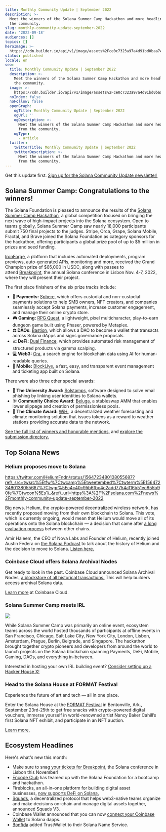 ```yaml
---
title: Monthly Community Update | September 2022
description: >-
  Meet the winners of the Solana Summer Camp Hackathon and more headlines from
  the community.
slug: monthly-community-update-september-2022
date: '2022-09-18'
audiences: []
topics: []
heroImage: >-
  https://cdn.builder.io/api/v1/image/assets%2Fce0c7323a97a4d91bd0baa7490ec9139%2F004eeb31cab841ebbd37b46bb2bb84a6
status: published
locale: en
seo:
  title: Monthly Community Update | September 2022
  description: >-
    Meet the winners of the Solana Summer Camp Hackathon and more headlines from
    the community.
  image: >-
    https://cdn.builder.io/api/v1/image/assets%2Fce0c7323a97a4d91bd0baa7490ec9139%2F004eeb31cab841ebbd37b46bb2bb84a6
  noIndex: false
  noFollow: false
  openGraph:
    ogTitle: Monthly Community Update | September 2022
    ogUrl: ''
    ogDescription: >-
      Meet the winners of the Solana Summer Camp Hackathon and more headlines
      from the community.
    ogType:
      - article
  twitter:
    twitterTitle: Monthly Community Update | September 2022
    twitterDescription: >-
      Meet the winners of the Solana Summer Camp Hackathon and more headlines
      from the community.
---
```


Get this update first. [Sign up for the Solana Community Update newsletter!](http://eepurl.com/gOcpoL?ref=solana.ghost.io)

## **Solana Summer Camp: Congratulations to the winners!**

The Solana Foundation is pleased to announce the results of the [Solana Summer Camp Hackathon](https://solana.com/summercamp?ref=solana.ghost.io), a global competition focused on bringing the next wave of high-impact projects into the Solana ecosystem. Open to teams globally, Solana Summer Camp saw nearly 18,000 participants submit 750 final projects to the judges. Stripe, Orca, Grape, Solana Mobile, Fractal, and Brave joined the Solana Foundation as category sponsors for the hackathon, offering participants a global prize pool of up to $5 million in prizes and seed funding. 

[IronForge](https://solana.com/summercamp/voting/ironforge?ref=solana.ghost.io), a platform that includes automated deployments, program previews, auto-generated APIs, monitoring and more, received the Grand Champion prize of $65,000 in USDC, along with passes to attend [Breakpoint](https://solana.com/breakpoint?ref=solana.ghost.io), the annual Solana conference in Lisbon Nov. 4-7, 2022, where they will present their project.

The first place finishers of the six prize tracks include:

-   **💸 Payments:** [Sphere](https://solana.com/summercamp/voting/sphere?ref=solana.ghost.io), which offers custodial and non-custodial payments solutions to help SMB owners, NFT creators, and companies seamlessly accept Solana payments, increase customer engagement, and manage their online crypto store.
-   **🎮 Gaming:** [RPG Quest](https://solana.com/summercamp/voting/solana-rpg-dungeon-quest-metaplex-multicharacter-integration?ref=solana.ghost.io), a lightweight, pixel multicharacter, play-to-earn dungeon game built using Phaser, powered by Metaplex.
-   **⚖️ DAOs:** [Bastion](https://solana.com/summercamp/voting/bastion-community?ref=solana.ghost.io), which allows a DAO to become a wallet that transacts across Solana dApps and signs governance proposals.
-   **📈 DeFi:** [Dual Finance](https://solana.com/summercamp/voting/dual-finance-risk-manager?ref=solana.ghost.io), which provides automated risk management of structured products via gamma scalping.
-   **💻 Web3:** [Ora](https://solana.com/summercamp/voting/ora?ref=solana.ghost.io), a search engine for blockchain data using AI for human-readable queries.
-   **📱 Mobile:** [BlockLive](https://solana.com/summercamp/voting/block-live?ref=solana.ghost.io), a fast, easy, and transparent event management and ticketing app built on Solana.

There were also three other special awards:

-   **🏫 The University Award:** [Solstamps](https://solana.com/summercamp/voting/sol-stamps?ref=solana.ghost.io), software designed to solve email phishing by linking user identities to Solana wallets.
-   **☀️ Community Choice Award:** [Beluga](https://solana.com/summercamp/voting/beluga-protocol?ref=solana.ghost.io), a stableswap AMM that enables lower slippage and creation of permissionless pools.
-   **🌳 The Climate Award:** [WiHi](https://solana.com/summercamp/voting/wi-hi?ref=solana.ghost.io), a decentralized weather forecasting and climate monitoring solution that issues tokens as a reward to weather stations providing accurate data to the network.

[See the full list of winners and honorable mentions](https://solana.com/news/solana-summer-camp-winners?ref=solana.ghost.io), and [explore the submission directory.](https://solana.com/summercamp/voting?ref=solana.ghost.io)

## **Top Solana News**

### **Helium proposes move to Solana**

https://twitter.com/HeliumFndn/status/1564723480138055687?ref\_src=twsrc%5Etfw%7Ctwcamp%5Etweetembed%7Ctwterm%5E1564723480138055687%7Ctwgr%5Ec4c40c95b6fbc4c2add7754a116b51ec855b90fe%7Ctwcon%5Es1\_&ref\_url=https%3A%2F%2Fsolana.com%2Fnews%2Fmonthly-community-update-september-2022

Big news. Helium, the crypto-powered decentralized wireless network, has recently proposed moving from their own blockchain to Solana. This vote, which is currently ongoing, would mean that Helium would move all of its operations onto the Solana blockchain — a decision that came after [a long evaluation process](https://medium.com/helium-foundation/hip-70-evaluating-layer-1-blockchains-for-the-helium-network-15f81af6941c?ref=solana.ghost.io) between other chains.

Amir Haleem, the CEO of Nova Labs and Founder of Helium, recently joined Austin Federa on [the Solana Podcast](https://podcast.solana.com/episodes/amir-haleem-ceo-nova-labs-founder-helium-ep-71?ref=solana.ghost.io) to talk about the history of Helium and the decision to move to Solana. [Listen here.](https://podcast.solana.com/episodes/amir-haleem-ceo-nova-labs-founder-helium-ep-71?ref=solana.ghost.io)

### **Coinbase Cloud offers Solana Archival Nodes**

Get ready to look in the past. Coinbase Cloud announced Solana Archival Nodes, [a blockstore of all historical transactions.](https://twitter.com/ViktorBunin/status/1567274962293084162?ref=solana.ghost.io) This will help builders access archival Solana data.

[Learn more](https://blog.coinbase.com/coinbase-cloud-launches-solana-archival-nodes-to-empower-the-solana-developer-community-a42df0527213?ref=solana.ghost.io) at Coinbase Cloud.

### **Solana Summer Camp meets IRL**

![](/monthly-community-update-september-2022/image-1.jpg)

While Solana Summer Camp was primarily an online event, ecosystem teams across the world hosted thousands of participants at offline events in San Francisco, Chicago, Salt Lake City, New York City, London, Lisbon, Amsterdam, Prague, Berlin, Belgrade, and Singapore. The hackathon brought together crypto pioneers and developers from around the world to launch projects on the Solana blockchain spanning Payments, DeFi, Mobile, Gaming, DAOs, and everything in-between.

Interested in hosting your own IRL building event? [Consider setting up a Hacker House X!](https://solanalabs.typeform.com/hackerhouseX?ref=solana.ghost.io)

### **Head to the Solana House at FORMAT Festival**

Experience the future of art and tech — all in one place.

Enter the Solana House at the [FORMAT Festival](https://www.format-festival.com/?ref=solana.ghost.io) in Bentonville, Ark., September 23rd-25th to get free snacks with crypto-powered digital vouchers, immerse yourself in world-renowned artist Nancy Baker Cahill’s first Solana NFT exhibit, and participate in an NFT auction.

[Learn more.](https://solana.com/format?ref=solana.ghost.io)

## **Ecosystem Headlines**

Here's what's new this month:

-   Make sure to snag [your tickets for Breakpoint](https://solana.com/breakpoint?ref=solana.ghost.io), the Solana conference in Lisbon this November!
-   [Encode Club](https://twitter.com/encodeclub/status/1567549396564279296?ref=solana.ghost.io) has teamed up with the Solana Foundation for a bootcamp and hackathon.
-   Fireblocks, an all-in-one platform for building digital asset businesses, [now supports DeFi on Solana.](https://twitter.com/FireblocksHQ/status/1564977622873882628?ref=solana.ghost.io)
-   [Squads](https://twitter.com/SquadsProtocol/status/1559585058461143041?ref=solana.ghost.io), a decentralized protocol that helps web3-native teams organize and make decisions on-chain and manage digital assets together, announced Squads V3.
-   Coinbase Wallet announced that you can now [connect your Coinbase Wallet](https://twitter.com/CoinbaseWallet/status/1561835680233316354?ref=solana.ghost.io) to Solana dapps.
-   [Bonfida](https://twitter.com/bonfida/status/1565597405688614913?ref=solana.ghost.io) added TrustWallet to their Solana Name Service.
